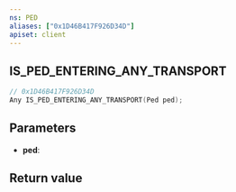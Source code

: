 ```yaml
---
ns: PED
aliases: ["0x1D46B417F926D34D"]
apiset: client
---
```

## IS_PED_ENTERING_ANY_TRANSPORT

```c
// 0x1D46B417F926D34D
Any IS_PED_ENTERING_ANY_TRANSPORT(Ped ped);
```


## Parameters
* **ped**:

## Return value